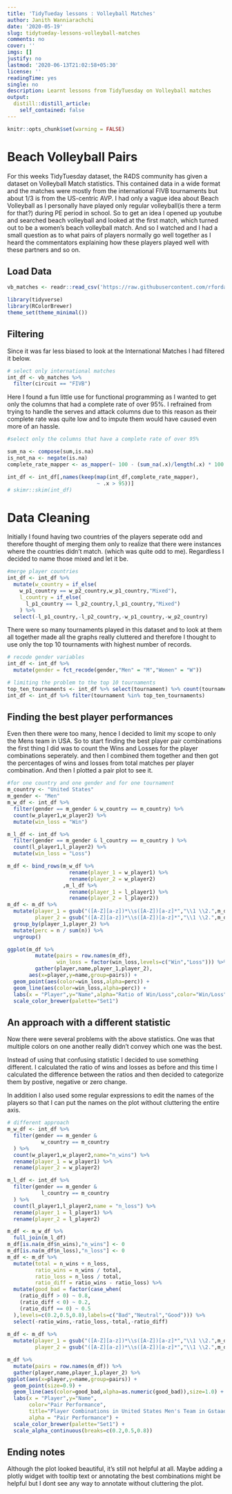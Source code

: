 ```yaml
---
title: 'TidyTueday lessons : Volleyball Matches'
author: Janith Wanniarachchi
date: '2020-05-19'
slug: tidytueday-lessons-volleyball-matches
comments: no
cover: ''
imgs: []
justify: no
lastmod: '2020-06-13T21:02:58+05:30'
license: ''
readingTime: yes
single: no
description: Learnt lessons from TidyTuesday on Volleyball matches
output:
  distill::distill_article:
    self_contained: false
---
```

```r
knitr::opts_chunk$set(warning = FALSE)
```

# Beach Volleyball Pairs
For this weeks TidyTuesday dataset, the R4DS community has given a dataset on Volleyball Match statistics. This contained data in a wide format and the matches were mostly from the international FIVB tournaments but about 1/3 is from the US-centric AVP. I had only a vague idea about Beach Volleyball as I personally have played only regular volleyball(is there a term for that?) during PE period in school. So to get an idea I opened up youtube and searched beach volleyball and looked at the first match, which turned out to be a women's beach volleyball match. And so I watched and I had a small question as to what pairs of players normally go well together as I heard the commentators explaining how these players played well with these partners and so on. 


## Load Data

```r
vb_matches <- readr::read_csv('https://raw.githubusercontent.com/rfordatascience/tidytuesday/master/data/2020/2020-05-19/vb_matches.csv', guess_max = 76000)

library(tidyverse)
library(RColorBrewer)
theme_set(theme_minimal())
```

## Filtering 

Since it was far less biased to look at the International Matches I had filtered it below.

```r
# select only international matches
int_df <- vb_matches %>% 
  filter(circuit == "FIVB")
```

Here I found a fun little use for functional programming as I wanted to get only the columns that had a complete rate of over 95%. I refrained from trying to handle the serves and attack columns due to this reason as their complete rate was quite low and to impute them would have caused even more of an hassle. 

```r
#select only the columns that have a complete rate of over 95%

sum_na <- compose(sum,is.na)
is_not_na <- negate(is.na)
complete_rate_mapper <- as_mapper(~ 100 - (sum_na(.x)/length(.x) * 100 ))

int_df <- int_df[,names(keep(map(int_df,complete_rate_mapper),
                             ~ .x > 95))]
# skimr::skim(int_df)
```


# Data Cleaning

Initially I found having two countries of the players seperate odd and therefore thought of merging them only to realize that there were instances where the countries didn't match. (which was quite odd to me). Regardless I decided to name those mixed and let it be. 

```r
#merge player countries
int_df <- int_df %>%
  mutate(w_country = if_else(
    w_p1_country == w_p2_country,w_p1_country,"Mixed"),
    l_country = if_else(
      l_p1_country == l_p2_country,l_p1_country,"Mixed")
    ) %>%
  select(-l_p1_country,-l_p2_country,-w_p1_country,-w_p2_country)
```

There were so many tournaments played in this dataset and to look at them all together made all the graphs really cluttered and therefore I thought to use only the top 10 tournaments with highest number of records. 

```r
# recode gender variables
int_df <- int_df %>% 
  mutate(gender = fct_recode(gender,"Men" = "M","Women" = "W"))

# limiting the problem to the top 10 tournaments
top_ten_tournaments <- int_df %>% select(tournament) %>% count(tournament) %>% arrange(desc(n)) %>% top_n(1) %>% .$tournament
int_df <- int_df %>% filter(tournament %in% top_ten_tournaments)
```

## Finding the best player performances

Even then there were too many, hence I decided to limit my scope to only the Mens team in USA. 
So to start finding the best player pair combinations the first thing I did was to count the Wins and Losses for the player combinations seperately. and then I combined them together and then got the percentages of wins and losses from total matches per player combination. And then I plotted a pair plot to see it. 

```r
#for one country and one gender and for one tournament
m_country <- "United States"
m_gender <- "Men"
m_w_df <- int_df %>% 
  filter(gender == m_gender & w_country == m_country) %>% 
  count(w_player1,w_player2) %>% 
  mutate(win_loss = "Win")

m_l_df <- int_df %>% 
  filter(gender == m_gender & l_country == m_country ) %>% 
  count(l_player1,l_player2) %>% 
  mutate(win_loss = "Loss")

m_df <- bind_rows(m_w_df %>% 
                    rename(player_1 = w_player1) %>%
                    rename(player_2 = w_player2)
                  ,m_l_df %>% 
                    rename(player_1 = l_player1) %>%
                    rename(player_2 = l_player2))
m_df <- m_df %>% 
  mutate(player_1 = gsub("([A-Z][a-z])*\\s([A-Z])[a-z]*","\\1 \\2.",m_df$player_1),
         player_2 = gsub("([A-Z][a-z])*\\s([A-Z])[a-z]*","\\1 \\2.",m_df$player_2)) %>% 
  group_by(player_1,player_2) %>% 
  mutate(perc = n / sum(n)) %>% 
  ungroup()

ggplot(m_df %>% 
         mutate(pairs = row.names(m_df),
                win_loss = factor(win_loss,levels=c("Win","Loss"))) %>% 
         gather(player,name,player_1,player_2),
       aes(x=player,y=name,group=pairs)) +
  geom_point(aes(color=win_loss,alpha=perc)) +
  geom_line(aes(color=win_loss,alpha=perc)) + 
  labs(x = "Player",y="Name",alpha="Ratio of Win/Loss",color="Win/Loss",title="Player Combinations in United States Men's Team in Gstaad Tournament for all years") +
  scale_color_brewer(palette="Set1")
```

## An approach with a different statistic

Now there were several problems with the above statistics. One was that multiple colors on one another really didn't convey which one was the best. 

Instead of using that confusing statistic I decided to use something different. I calculated the ratio of wins and losses as before and this time I calculated the difference between the ratios and then decided to categorize them by postive, negative or zero change. 

In addition I also used some regular expressions to edit the names of the players so that I can put the names on the plot without cluttering the entire axis.

```r
# different approach
m_w_df <- int_df %>% 
  filter(gender == m_gender & 
           w_country == m_country 
  ) %>% 
  count(w_player1,w_player2,name="n_wins") %>% 
  rename(player_1 = w_player1) %>%
  rename(player_2 = w_player2)

m_l_df <- int_df %>% 
  filter(gender == m_gender & 
           l_country == m_country 
  ) %>% 
  count(l_player1,l_player2,name = "n_loss") %>% 
  rename(player_1 = l_player1) %>%
  rename(player_2 = l_player2)

m_df <- m_w_df %>% 
  full_join(m_l_df) 
m_df[is.na(m_df$n_wins),"n_wins"] <- 0
m_df[is.na(m_df$n_loss),"n_loss"] <- 0
m_df <- m_df %>% 
  mutate(total = n_wins + n_loss,
         ratio_wins = n_wins / total,
         ratio_loss = n_loss / total,
         ratio_diff = ratio_wins - ratio_loss) %>% 
  mutate(good_bad = factor(case_when(
    (ratio_diff > 0) ~ 0.8,
    (ratio_diff < 0) ~ 0.2,
    (ratio_diff == 0) ~ 0.5
  ),levels=c(0.2,0.5,0.8),labels=c("Bad","Neutral","Good"))) %>% 
  select(-ratio_wins,-ratio_loss,-total,-ratio_diff)
  
m_df <- m_df %>% 
  mutate(player_1 = gsub("([A-Z][a-z])*\\s([A-Z])[a-z]*","\\1 \\2.",m_df$player_1),
         player_2 = gsub("([A-Z][a-z])*\\s([A-Z])[a-z]*","\\1 \\2.",m_df$player_2))

m_df %>% 
  mutate(pairs = row.names(m_df)) %>% 
  gather(player,name,player_1,player_2) %>% 
ggplot(aes(x=player,y=name,group=pairs)) +
  geom_point(size=0.9) +
  geom_line(aes(color=good_bad,alpha=as.numeric(good_bad)),size=1.0) + 
  labs(x = "Player",y="Name",
       color="Pair Performance",
       title="Player Combinations in United States Men's Team in Gstaad Tournament for all years",
       alpha = "Pair Performance") +
  scale_color_brewer(palette="Set1") +
  scale_alpha_continuous(breaks=c(0.2,0.5,0.8))
```


## Ending notes

Although the plot looked beautiful, it's still not helpful at all. Maybe adding a plotly widget with tooltip text or annotating the best combinations might be helpful but I dont see any way to annotate without cluttering the plot. 